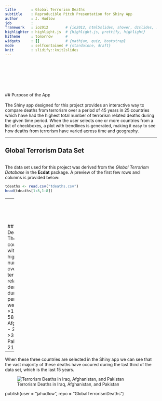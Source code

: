 ```yaml
---
title       : Global Terrorism Deaths
subtitle    : Reproducible Pitch Presentation for Shiny App
author      : J. Hudlow
job         : 
framework   : io2012        # {io2012, html5slides, shower, dzslides, ...}
highlighter : highlight.js  # {highlight.js, prettify, highlight}
hitheme     : tomorrow      # 
widgets     : []            # {mathjax, quiz, bootstrap}
mode        : selfcontained # {standalone, draft}
knit        : slidify::knit2slides
---
```


<br>
<br>
<br>
<br>
<br>
<br>
## Purpose of the App  
<br>
The Shiny app designed for this project provides an interactive way to compare deaths from terrorism over a period of 45 years in 25 countries which have had the highest total number of terrorism related deaths during the given time period. When the user selects one or more countries from a list of checkboxes, a plot with trendlines is generated, making it easy to see how deaths from terrorism have varied across time and geography.

---

## Global Terrorism Data Set
<br>
The data set used for this project was derived from the *Global Terrorism Database* in the **Ecdat** package. A preview of the first few rows and columns is provided below:

```r
tdeaths <- read.csv("tdeaths.csv")
head(tdeaths[1:8,1:8])
```

---
<br>
<br>
<br>
<br>
## Highest Death Tolls
<br>
The countries with the highest number of overall terrorism related deaths during this period were:
<br>
>1. Iraq - 58,855
>2. Afghanistan - 27,018
>3. Pakistan - 21,597

---

When these three countries are selected in the Shiny app we can see that the vast majority of these deaths have occured during the last third of the data set, which is the last 15 years.

![Terrorism Deaths in Iraq, Afghanistan, and Pakistan](\IAP.png)

publish(user = "jahudlow", repo = "GlobalTerrorismDeaths")